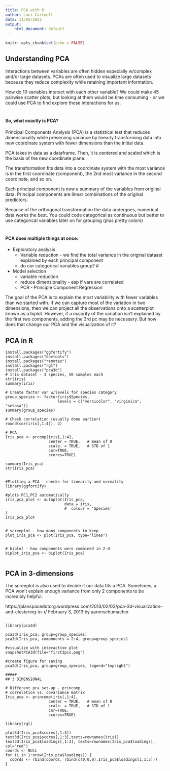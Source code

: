 ```yaml
---
title: PCA with R
author: Laci Cartmell
date: 11/02/2022
output:
    html_document: default
---
```


```r
knitr::opts_chunk$set(echo = FALSE)
```
 

## Understanding PCA

Interactions between variables are often hidden especially w/complex and/or large datasets. PCAs are often used to visualize large datasets because they reduce complexity while retaining important information. 

How do 10 variables interact with each other variable? We could make 45 pairwise scatter plots, but looking at them would be time consuming - or we could use PCA to find explore those interactions for us. 

#
#### So, what exactly is PCA?

Principal Components Analysis (PCA) is a statistical test that reduces dimensionality while preserving variance by linearly transforming data into new coordinate system with fewer dimensions than the initial data.

PCA takes in data as a dataframe. Then, it is centered and scaled which is the basis of the new coordinate plane.     
 
The transformation fits data into a coordinate system with the most variance is in the first coordinate (component), the 2nd most variance in the second coordinate, and so on. 

Each principal component is now a summary of the variables from original data. Principal components are linear combinations of the original predictors. 

Because of the orthogonal transformation the data undergoes, numerical data works the best. You could code categorical as continuous but better to use categorical variables later on for grouping (plus pretty colors)

# 
#### PCA does multiple things at once: 

- Exploratory analysis 
    - Variable reduction - we find the total variance in the original dataset explained by each principal component
    -  do our categorical variables group?
# 

- Model selection
  -  variable reduction
  -  reduce dimensionality - esp if vars are correlated
  -  PCR - Principle Component Regression

The goal of the PCA is to explain the most variability with fewer variables than we started with. If we can capture most of the variation in two dimensions, then we can project all the observations onto a scatterplot known as a biplot. However, if a majority of the variation isn't explained by the first two components, adding the 3rd pc may be necessary. But how does that change our PCA and the visualization of it?

## PCA in R

```
install.packages("ggfortify")
install.packages("devtools")
install.packages("remotes") 
install.packages("rgl")
install.packages("pca3d")
# Iris dataset - 3 species, 50 samples each
str(iris)
summary(iris)

# Create factor var w/levels for species category
group_species <- factor(iris$Species,
                       levels = c("versicolor", "virginica", "setosa"))
summary(group_species)

# Check correlation (usually done earlier)
round(cor(iris[,1:4]), 2)

# PCA
Iris_pca <- prcomp(iris[,1:4],
                   center = TRUE,   # mean of 0
                   scale. = TRUE,   # STD of 1 
                   cor=TRUE,
                   scores=TRUE)

summary(Iris_pca)
str(Iris_pca)


#Plotting a PCA - checks for linearity and normality
library(ggfortify)

#plots PC1,PC2 automatically
iris_pca_plot <- autoplot(Iris_pca,
                          data = iris,
                          #  colour = 'Species'
)
iris_pca_plot


# screeplot - how many components to keep
plot_iris_pca <- plot(Iris_pca, type="lines")


# biplot - how components were combined in 2-d
biplot_iris_pca <- biplot(Iris_pca)


```

## PCA in 3-dimensions

The screeplot is also used to decide if our data fits a PCA. Sometimes, a PCA won't explain enough variance from only 2 components to be incredibly helpful. 



https://planspacedotorg.wordpress.com/2013/02/03/pca-3d-visualization-and-clustering-in-r/
February 3, 2013 by aaronschumacher



``` 

library(pca3d)

pca3d(Iris_pca, group=group_species)
pca3d(Iris_pca, components = 2:4, group=group_species)

#visualize with interactive plot
snapshotPCA3d(file="first3pcs.png")

#create figure for saving
pca2d(Iris_pca, group=group_species, legend="topright")

#####
## 3 DIMENSIONAL

# Different pca set-up - princomp
# correlation vs. covariance matrix
Iris_pca <- princomp(iris[,1:4],
                   center = TRUE,   # mean of 0
                   scale. = TRUE,   # STD of 1 
                   cor=TRUE,
                   scores=TRUE)

library(rgl)

plot3d(Iris_pca$scores[,1:3])
text3d(Iris_pca$scores[,1:3],texts=rownames(iris))
text3d(Iris_pca$loadings[,1:3], texts=rownames(Iris_pca$loadings), col="red")
coords <- NULL
for (i in 1:nrow(Iris_pca$loadings)) {
  coords <- rbind(coords, rbind(c(0,0,0),Iris_pca$loadings[i,1:3]))
}


```

